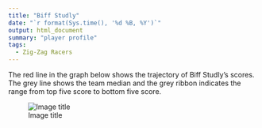 ```yaml
---
title: "Biff Studly"
date: "`r format(Sys.time(), '%d %B, %Y')`"
output: html_document
summary: "player profile"
tags:
  - Zig-Zag Racers
---
```


The red line in the graph below shows the trajectory of Biff Studly's scores. The grey line shows the team median and the grey ribbon indicates the range from top five score to bottom five score.

![Image title](BiffStudly.jpg)
